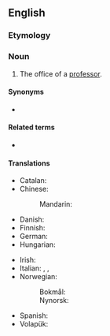 ==English==

===Etymology===
{{suffix|en|professor|ship}}

===Noun===
{{en-noun}}

# {{lb|en|education}} The office of a [[professor]].

====Synonyms====
* {{l|en|professorate}}

====Related terms====
* {{l|en|chair}}

====Translations====
{{trans-top|the office of a professor}}
* Catalan: {{t+|ca|càtedra|f}}
* Chinese:
*: Mandarin: {{t-needed|cmn}}
* Danish: {{t|da|professorat|n}}
* Finnish: {{t+|fi|professuuri}}
* German: {{t+|de|Professur|f}}
* Hungarian: {{t|hu|tanszék}}
{{trans-mid}}
* Irish: {{t|ga|ollúnacht|f}}
* Italian: {{t|it|professorato|m}}, {{t|it|ordinariato|m}}, {{t+|it|cattedra|f}}
* Norwegian:
*: Bokmål: {{t|nb|professorat|n}}
*: Nynorsk: {{t|nn|professorat|n}}
* Spanish: {{t+|es|cátedra|f}}
* Volapük: {{t+|vo|profäsor}}
{{trans-bottom}}